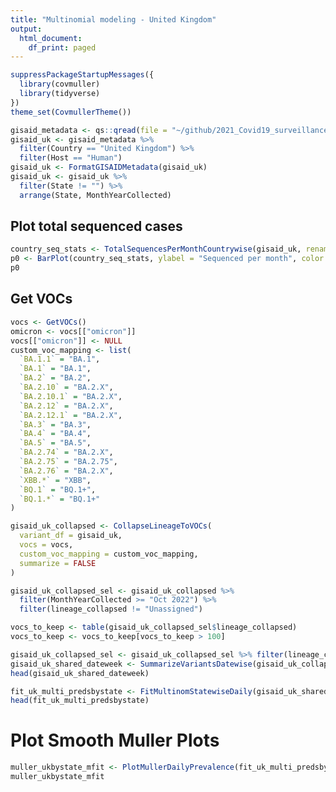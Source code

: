```yaml
---
title: "Multinomial modeling - United Kingdom"
output:
  html_document:
    df_print: paged
---
```



```r
suppressPackageStartupMessages({
  library(covmuller)
  library(tidyverse)
})
theme_set(CovmullerTheme())
```

```r
gisaid_metadata <- qs::qread(file = "~/github/2021_Covid19_surveillance/data/all_metadata/metadata_tsv_2023_02_18.qs")
gisaid_uk <- gisaid_metadata %>%
  filter(Country == "United Kingdom") %>%
  filter(Host == "Human")
gisaid_uk <- FormatGISAIDMetadata(gisaid_uk)
gisaid_uk <- gisaid_uk %>%
  filter(State != "") %>%
  arrange(State, MonthYearCollected)
```

## Plot total sequenced cases

```r
country_seq_stats <- TotalSequencesPerMonthCountrywise(gisaid_uk, rename_country_as_state = TRUE)
p0 <- BarPlot(country_seq_stats, ylabel = "Sequenced per month", color = "slateblue1", label_si = TRUE, xangle = 90, title = "United Kingdom")
p0
```

## Get VOCs

```r
vocs <- GetVOCs()
omicron <- vocs[["omicron"]]
vocs[["omicron"]] <- NULL
custom_voc_mapping <- list(
  `BA.1.1` = "BA.1",
  `BA.1` = "BA.1",
  `BA.2` = "BA.2",
  `BA.2.10` = "BA.2.X",
  `BA.2.10.1` = "BA.2.X",
  `BA.2.12` = "BA.2.X",
  `BA.2.12.1` = "BA.2.X",
  `BA.3` = "BA.3",
  `BA.4` = "BA.4",
  `BA.5` = "BA.5",
  `BA.2.74` = "BA.2.X",
  `BA.2.75` = "BA.2.75",
  `BA.2.76` = "BA.2.X",
  `XBB.*` = "XBB",
  `BQ.1` = "BQ.1+",
  `BQ.1.*` = "BQ.1+"
)
```


```r
gisaid_uk_collapsed <- CollapseLineageToVOCs(
  variant_df = gisaid_uk,
  vocs = vocs,
  custom_voc_mapping = custom_voc_mapping,
  summarize = FALSE
)

gisaid_uk_collapsed_sel <- gisaid_uk_collapsed %>%
  filter(MonthYearCollected >= "Oct 2022") %>%
  filter(lineage_collapsed != "Unassigned")

vocs_to_keep <- table(gisaid_uk_collapsed_sel$lineage_collapsed)
vocs_to_keep <- vocs_to_keep[vocs_to_keep > 100]

gisaid_uk_collapsed_sel <- gisaid_uk_collapsed_sel %>% filter(lineage_collapsed %in% names(vocs_to_keep))
gisaid_uk_shared_dateweek <- SummarizeVariantsDatewise(gisaid_uk_collapsed_sel, by_state = TRUE)
head(gisaid_uk_shared_dateweek)
```

```r
fit_uk_multi_predsbystate <- FitMultinomStatewiseDaily(gisaid_uk_shared_dateweek)
head(fit_uk_multi_predsbystate)
```

# Plot Smooth Muller Plots

```r
muller_ukbystate_mfit <- PlotMullerDailyPrevalence(fit_uk_multi_predsbystate, ncol = 3)
muller_ukbystate_mfit
```
